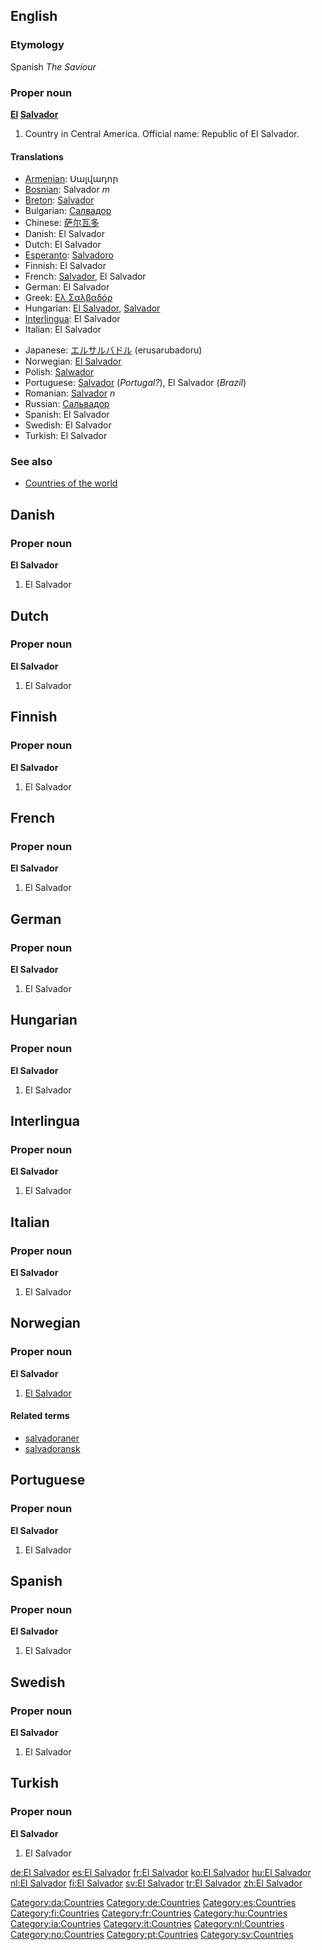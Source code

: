 {{wikipedia}}
==English==
===Etymology===
Spanish ''The Saviour''

===Proper noun===
'''[[El]] [[Salvador]]'''

# Country in Central America. Official name: Republic of El Salvador.

====Translations====
{{top}}
*[[Armenian]]: Սալվադոր
*[[Bosnian]]: Salvador ''m''
*[[Breton]]: [[Salvador]]
*Bulgarian: [[Салвадор]]
*Chinese: [[萨尔瓦多]]
*Danish: El Salvador
*Dutch: El Salvador
*[[Esperanto]]: [[Salvadoro]]
*Finnish: El Salvador
*French: [[Salvador]], El Salvador
*German: El Salvador
*Greek: [[Ελ Σαλβαδόρ]]
*Hungarian: [[El Salvador]], [[Salvador]]
*[[Interlingua]]: El Salvador
*Italian: El Salvador
{{mid}}
*Japanese: [[エルサルバドル]] (erusarubadoru)
*Norwegian: [[#Norwegian|El Salvador]]
*Polish: [[Salwador]]
*Portuguese: [[Salvador]] (''Portugal?''), El Salvador (''Brazil'')
*Romanian: [[Salvador]] ''n''
*Russian: [[Сальвадор]]
*Spanish: El Salvador
*Swedish: El Salvador
*Turkish: El Salvador
{{bottom}}

===See also===
*[[Countries of the world]]

==Danish==
===Proper noun===
'''El Salvador'''
#El Salvador

==Dutch==
===Proper noun===
'''El Salvador'''
#El Salvador

==Finnish==
===Proper noun===
'''El Salvador'''
#El Salvador

==French==
===Proper noun===
'''El Salvador'''
#El Salvador

==German==
===Proper noun===
'''El Salvador'''
#El Salvador

==Hungarian==
===Proper noun===
'''El Salvador'''
#El Salvador

==Interlingua==
===Proper noun===
'''El Salvador'''
#El Salvador

==Italian==
===Proper noun===
'''El Salvador'''
#El Salvador

==Norwegian==
===Proper noun===
'''El Salvador'''
#[[#English|El Salvador]]
====Related terms====
*[[salvadoraner]]
*[[salvadoransk]]

==Portuguese==
===Proper noun===
'''El Salvador'''
#El Salvador

==Spanish==
===Proper noun===
'''El Salvador'''
#El Salvador

==Swedish==
===Proper noun===
'''El Salvador'''
#El Salvador

==Turkish==
===Proper noun===
'''El Salvador'''
#El Salvador

[[Category:da:Countries]]
[[Category:de:Countries]]
[[Category:es:Countries]]
[[Category:fi:Countries]]
[[Category:fr:Countries]]
[[Category:hu:Countries]]
[[Category:ia:Countries]]
[[Category:it:Countries]]
[[Category:nl:Countries]]
[[Category:no:Countries]]
[[Category:pt:Countries]]
[[Category:sv:Countries]]

[[de:El Salvador]]
[[es:El Salvador]]
[[fr:El Salvador]]
[[ko:El Salvador]]
[[hu:El Salvador]]
[[nl:El Salvador]]
[[fi:El Salvador]]
[[sv:El Salvador]]
[[tr:El Salvador]]
[[zh:El Salvador]]